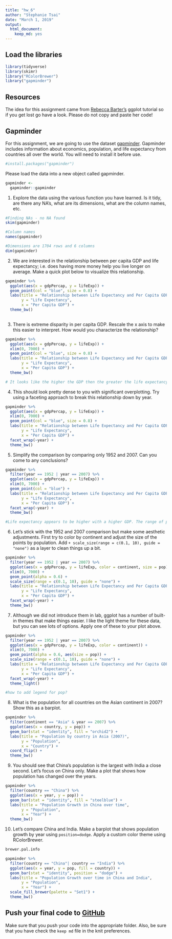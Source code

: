 ---
title: "hw_6"
author: "Stephanie Tsai"
date: "March 1, 2019"
output: 
  html_document: 
    keep_md: yes
---

## Load the libraries
```{r message=FALSE, warning=FALSE}
library(tidyverse)
library(skimr)
library("RColorBrewer")
library("gapminder")
```

## Resources
The idea for this assignment came from [Rebecca Barter's](http://www.rebeccabarter.com/blog/2017-11-17-ggplot2_tutorial/) ggplot tutorial so if you get lost go have a look. Please do not copy and paste her code!  

## Gapminder
For this assignment, we are going to use the dataset [gapminder](https://cran.r-project.org/web/packages/gapminder/index.html). Gapminder includes information about economics, population, and life expectancy from countries all over the world. You will need to install it before use.
```{r}
#install.packages("gapminder")
```


Please load the data into a new object called gapminder.
```{r}
gapminder <- 
  gapminder::gapminder
```

1. Explore the data using the various function you have learned. Is it tidy, are there any NA's, what are its dimensions, what are the column names, etc.
```{r}
#Finding NAs - no NA found
skim(gapminder)
```

```{r}
#Column names
names(gapminder)
```
```{r}
#Dimensions are 1704 rows and 6 columns
dim(gapminder)
```





2. We are interested in the relationship between per capita GDP and life expectancy; i.e. does having more money help you live longer on average. Make a quick plot below to visualize this relationship.
```{r}
gapminder %>% 
  ggplot(aes(x = gdpPercap, y = lifeExp)) +
  geom_point(col = "blue", size = 0.8) +
  labs(title = "Relationship between Life Expectancy and Per Capita GDP",
       y = "Life Expectancy",
       x = "Per Capita GDP") +
  theme_bw()
  
```


3. There is extreme disparity in per capita GDP. Rescale the x axis to make this easier to interpret. How would you characterize the relationship?
```{r}
gapminder %>% 
  ggplot(aes(x = gdpPercap, y = lifeExp)) +
  xlim(0, 7000) +
  geom_point(col = "blue", size = 0.8) +
  labs(title = "Relationship between Life Expectancy and Per Capita GDP",
       y = "Life Expectancy",
       x = "Per Capita GDP") +
  theme_bw()
```

```{r}
# It looks like the higher the GDP then the greater the life expectancy.
```



4. This should look pretty dense to you with significant overplotting. Try using a faceting approach to break this relationship down by year.
```{r}
gapminder %>% 
  ggplot(aes(x = gdpPercap, y = lifeExp)) +
  xlim(0, 7000) +
  geom_point(col = "blue", size = 0.8) +
  labs(title = "Relationship between Life Expectancy and Per Capita GDP",
       y = "Life Expectancy",
       x = "Per Capita GDP") +
  facet_wrap(~year) +
  theme_bw()
```


5. Simplify the comparison by comparing only 1952 and 2007. Can you come to any conclusions?
```{r}
gapminder %>% 
  filter(year == 1952 | year == 2007) %>%  
  ggplot(aes(x = gdpPercap, y = lifeExp)) +
  xlim(0, 7000) +
  geom_point(col = "blue") +
  labs(title = "Relationship between Life Expectancy and Per Capita GDP",
       y = "Life Expectancy",
       x = "Per Capita GDP") +
  facet_wrap(~year) +
  theme_bw()
```
```{r}
#Life expectancy appears to be higher with a higher GDP. The range of per capita GDP did not change much in 2007 compared to 1952, but it looks like it shifted up. 
```


6. Let's stick with the 1952 and 2007 comparison but make some aesthetic adjustments. First try to color by continent and adjust the size of the points by population. Add `+ scale_size(range = c(0.1, 10), guide = "none")` as a layer to clean things up a bit.
```{r}
gapminder %>% 
  filter(year == 1952 | year == 2007) %>%  
  ggplot(aes(x = gdpPercap, y = lifeExp, color = continent, size = pop)) +
  xlim(0, 7000) +
  geom_point(alpha = 0.6) +
  scale_size(range = c(0.1, 10), guide = "none") +
  labs(title = "Relationship between Life Expectancy and Per Capita GDP",
       y = "Life Expectancy",
       x = "Per Capita GDP") +
  facet_wrap(~year) +
  theme_bw()
```


7. Although we did not introduce them in lab, ggplot has a number of built-in themes that make things easier. I like the light theme for these data, but you can see lots of options. Apply one of these to your plot above.
```{r}
gapminder %>% 
  filter(year == 1952 | year == 2007) %>%  
  ggplot(aes(x = gdpPercap, y = lifeExp, color = continent)) +
  xlim(0, 7000) +
  geom_point(alpha = 0.6, aes(size = pop)) +
  scale_size(range = c(0.1, 10), guide = "none") +
  labs(title = "Relationship between Life Expectancy and Per Capita GDP",
       y = "Life Expectancy",
       x = "Per Capita GDP") +
  facet_wrap(~year) +
  theme_light()

#how to add legend for pop?
```

8. What is the population for all countries on the Asian continent in 2007? Show this as a barplot.
```{r}
gapminder %>% 
  filter(continent == "Asia" & year == 2007) %>% 
  ggplot(aes(x = country, y = pop)) +
  geom_bar(stat = "identity", fill = "orchid2") +
  labs(title = "Population by country in Asia (2007)",
       y = "Population",
       x = "Country") +
  coord_flip() +
  theme_bw()
```


9. You should see that China's population is the largest with India a close second. Let's focus on China only. Make a plot that shows how population has changed over the years.
```{r}
gapminder %>% 
  filter(country == "China") %>% 
  ggplot(aes(x = year, y = pop)) +
  geom_bar(stat = "identity", fill = "steelblue") +
  labs(title = "Population Growth in China over time",
       y = "Population",
       x = "Year") +
  theme_bw()
```


10. Let's compare China and India. Make a barplot that shows population growth by year using `position=dodge`. Apply a custom color theme using RColorBrewer.
```{r}
brewer.pal.info
```



```{r}
gapminder %>% 
  filter(country == "China"| country == "India") %>% 
  ggplot(aes(x = year, y = pop, fill = country)) +
  geom_bar(stat = "identity", position = "dodge") +
  labs(title = "Population Growth over time in China and India",
       y = "Population",
       x = "Year") +
  scale_fill_brewer(palette = "Set1") +
  theme_bw()
```


## Push your final code to [GitHub](https://github.com/FRS417-DataScienceBiologists)
Make sure that you push your code into the appropriate folder. Also, be sure that you have check the `keep md` file in the knit preferences.